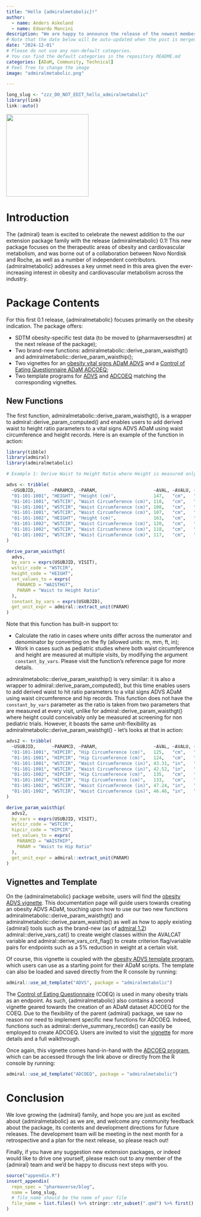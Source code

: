 ```yaml
---
title: "Hello {admiralmetabolic}!"
author:
  - name: Anders Askeland
  - name: Edoardo Mancini
description: "We are happy to announce the release of the newest member of the {admiral} family - {admiralmetabolic}!"
# Note that the date below will be auto-updated when the post is merged.
date: "2024-12-01"
# Please do not use any non-default categories.
# You can find the default categories in the repository README.md
categories: [ADaM, Community, Technical]
# Feel free to change the image
image: "admiralmetabolic.png"

---
```


<!--------------- typical setup ----------------->

```r
long_slug <- "zzz_DO_NOT_EDIT_hello_admiralmetabolic"
library(link)
link::auto()
```

<!--------------- post begins here ----------------->

[![](admiralmetabolic.png){fig-align="center" width="220"}](https://pharmaverse.github.io/admiralmetabolic/index.html)

# Introduction

The {admiral} team is excited to celebrate the newest addition to the our extension package family with the release {admiralmetabolic} 0.1! This new package focuses on the therapeutic areas of obesity and cardiovascular metabolism, and was borne out of a collaboration between Novo Nordisk and Roche, as well as a number of independent contributors. {admiralmetabolic} addresses a key unmet need in this area given the ever-increasing interest in obesity and cardiovascular metabolism across the industry.

# Package Contents

For this first 0.1 release, {admiralmetabolic} focuses primarily on the obesity indication. The package offers:

* SDTM obesity-specific test data (to be moved to {pharmaversesdtm} at the next release of the package);
* Two brand-new functions: admiralmetabolic::derive_param_waisthgt() and admiralmetabolic::derive_param_waisthip();
* Two vignettes for an [obesity vital signs ADaM ADVS](https://pharmaverse.github.io/admiralmetabolic/articles/advs.html) and a [Control of Eating Questionnaire ADaM ADCOEQ](https://pharmaverse.github.io/admiralmetabolic/articles/adcoeq.html);
* Two template programs for [ADVS](https://github.com/pharmaverse/admiralmetabolic/blob/main/inst/templates/ad_advs.R) and [ADCOEQ](https://github.com/pharmaverse/admiralmetabolic/blob/main/inst/templates/ad_adcoeq.R) matching the corresponding vignettes.

## New Functions

The first function, admiralmetabolic::derive_param_waisthgt(), is a wrapper to admiral::derive_param_computed() and enables users to add derived waist to height ratio parameters to a vital signs ADVS ADaM using waist circumference and height records. Here is an example of the function in action:

```r
library(tibble)
library(admiral)
library(admiralmetabolic)

# Example 1: Derive Waist to Height Ratio where Height is measured only once

advs <- tribble(
  ~USUBJID,      ~PARAMCD, ~PARAM,                     ~AVAL, ~AVALU, ~VISIT,
  "01-101-1001", "HEIGHT", "Height (cm)",              147,   "cm",   "SCREENING",
  "01-101-1001", "WSTCIR", "Waist Circumference (cm)", 110,   "cm",   "SCREENING",
  "01-101-1001", "WSTCIR", "Waist Circumference (cm)", 108,   "cm",   "WEEK 2",
  "01-101-1001", "WSTCIR", "Waist Circumference (cm)", 107,   "cm",   "WEEK 3",
  "01-101-1002", "HEIGHT", "Height (cm)",              163,   "cm",   "SCREENING",
  "01-101-1002", "WSTCIR", "Waist Circumference (cm)", 120,   "cm",   "SCREENING",
  "01-101-1002", "WSTCIR", "Waist Circumference (cm)", 118,   "cm",   "WEEK 2",
  "01-101-1002", "WSTCIR", "Waist Circumference (cm)", 117,   "cm",   "WEEK 3",
)

derive_param_waisthgt(
  advs,
  by_vars = exprs(USUBJID, VISIT),
  wstcir_code = "WSTCIR",
  height_code = "HEIGHT",
  set_values_to = exprs(
    PARAMCD = "WAISTHGT",
    PARAM = "Waist to Height Ratio"
  ),
  constant_by_vars = exprs(USUBJID),
  get_unit_expr = admiral::extract_unit(PARAM)
)
```

Note that this function has built-in support to:

* Calculate the ratio in cases where units differ across the numerator and denominator by converting on the fly (allowed units: m, mm, ft, in);
* Work in cases such as pediatric studies where both waist circumference and height are measured at multiple visits, by modifying the argument `constant_by_vars`. Please visit the function's reference page for more details.

admiralmetabolic::derive_param_waisthip() is very similar: it is also a wrapper to admiral::derive_param_computed(), but this time enables users to add derived waist to hit ratio parameters to a vital signs ADVS ADaM using waist circumference and hip records. This function does not have the `constant_by_vars` parameter as the ratio is taken from two parameters that are measured at every visit, unlike for admiral::derive_param_waisthgt() where height could conceivably only be measured at screening for non pediatric trials. However, it boasts the same unit-flexibility as admiralmetabolic::derive_param_waisthgt() - let's looks at that in action:

```r
advs2 <- tribble(
  ~USUBJID,      ~PARAMCD, ~PARAM,                     ~AVAL, ~AVALU, ~VISIT,
  "01-101-1001", "HIPCIR", "Hip Circumference (cm)",   125,   "cm",   "SCREENING",
  "01-101-1001", "HIPCIR", "Hip Circumference (cm)",   124,   "cm",   "WEEK 2",
  "01-101-1001", "WSTCIR", "Waist Circumference (in)", 43.31, "in",   "SCREENING",
  "01-101-1001", "WSTCIR", "Waist Circumference (in)", 42.52, "in",   "WEEK 2",
  "01-101-1002", "HIPCIR", "Hip Circumference (cm)",   135,   "cm",   "SCREENING",
  "01-101-1002", "HIPCIR", "Hip Circumference (cm)",   133,   "cm",   "WEEK 2",
  "01-101-1002", "WSTCIR", "Waist Circumference (in)", 47.24, "in",   "SCREENING",
  "01-101-1002", "WSTCIR", "Waist Circumference (in)", 46.46, "in",   "WEEK 2"
)

derive_param_waisthip(
  advs2,
  by_vars = exprs(USUBJID, VISIT),
  wstcir_code = "WSTCIR",
  hipcir_code = "HIPCIR",
  set_values_to = exprs(
    PARAMCD = "WAISTHIP",
    PARAM = "Waist to Hip Ratio"
  ),
  get_unit_expr = admiral::extract_unit(PARAM)
)
```

## Vignettes and Template

On the {admiralmetabolic} package website, users will find the [obesity ADVS vignette](https://pharmaverse.github.io/admiralmetabolic/articles/advs.html). This documentation page will guide users towards creating an obesity ADVS ADaM, touching upon how to use our two new functions admiralmetabolic::derive_param_waisthgt() and admiralmetabolic::derive_param_waisthip() as well as how to apply existing {admiral} tools such as the brand-new (as of [admiral 1.2](https://pharmaverse.github.io/blog/posts/2025-01-17_1.2_admiral.../1.2_admiral_release.html)) admiral::derive_vars_cat() to create weight classes within the AVALCAT variable and admiral::derive_vars_crit_flag() to create criterion flag/variable pairs for endpoints such as a 5% reduction in weight at a certain visit.

Of course, this vignette is coupled with the [obesity ADVS template program](https://github.com/pharmaverse/admiralmetabolic/blob/main/inst/templates/ad_advs.R), which users can use as a starting point for their ADaM scripts. The template can also be loaded and saved directly from the R console by running:

```r
admiral::use_ad_template("ADVS", package = "admiralmetabolic")
```

The [Control of Eating Questionnaire](https://licensing.leeds.ac.uk/product/control-of-eating-questionnaire-coeq) (COEQ) is used in many obesity trials as an endpoint. As such, {admiralmetabolic} also contains a second vignette geared towards the creation of an ADaM dataset ADCOEQ for the COEQ. Due to the flexibility of the parent {admiral} package, we saw no reason nor need to implement specific new functions for ADCOEQ. Indeed, functions such as admiral::derive_summary_records() can easily be employed to create ADCOEQ. Users are invited to visit the [vignette](https://pharmaverse.github.io/admiralmetabolic/articles/adcoeq.html) for more details and a full walkthrough. 

Once again, this vignette comes hand-in-hand with the [ADCOEQ program](https://github.com/pharmaverse/admiralmetabolic/blob/main/inst/templates/ad_advs.R), which can be accessed through the link above or directly from the R console by running:

```r
admiral::use_ad_template("ADCOEQ", package = "admiralmetabolic")
```

# Conclusion

We love growing the {admiral} family, and hope you are just as excited about {admiralmetabolic} as we are, and welcome any community feedback about the package, its contents and development directions for future releases. The development team will be meeting in the next month for a retrospective and a plan for the next release, so please reach out! 

Finally, if you have any suggestion new extension packages, or indeed would like to drive one yourself, please reach out to any member of the {admiral} team and we'd be happy to discuss next steps with you.

<!--------------- appendices go here ----------------->

```r
source("appendix.R")
insert_appendix(
  repo_spec = "pharmaverse/blog",
  name = long_slug,
  # file_name should be the name of your file
  file_name = list.files() %>% stringr::str_subset(".qmd") %>% first()
)
```
